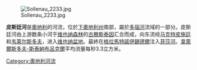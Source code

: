 [[Image:Sollenau_2233.jpg|thumb]]

'''皮斯廷河'''是[[奧地利|奧地利]]的河流，位於[[下奧地利州|下奧地利州]]南部，屬於[[多瑙河|多瑙河]]流域的一部分。皮斯廷河由上游数条小河于[[维也纳森林|维也纳森林]]的[[古滕斯泰因|古滕斯泰因]]汇合而成，向东流经[[马克特皮施廷|马克特皮施廷]]和[[韦莱尔斯多夫-斯泰纳布吕克尔|韦莱尔斯多夫]]，进入[[维也纳盆地|维也纳盆地]]。最終在[[格拉馬特諾伊錫德爾|格拉馬特諾伊錫德爾]]注入[[菲莎河_(奧地利)|菲莎河]]。[[韋萊爾斯多夫-斯泰納布呂克爾|韋萊爾斯多夫-斯泰納布呂克爾]]平均流量每秒3.3立方米。

{{Coord|47|53|00|N|15|59|38|E|region:AT-3_type:landmark|display=title}}

{{Austria-geo-stub}}
[[Category:奧地利河流|Category:奧地利河流]]